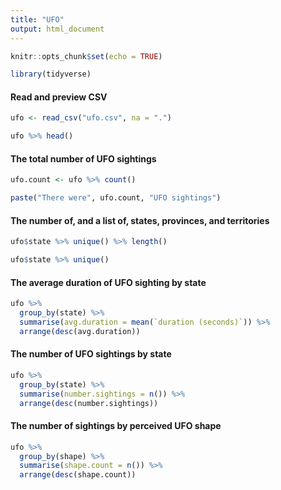 ```yaml
---
title: "UFO"
output: html_document
---
```


```r
knitr::opts_chunk$set(echo = TRUE)
```
```r
library(tidyverse)
```

#### Read and preview CSV
```r
ufo <- read_csv("ufo.csv", na = ".")

ufo %>% head()
```

#### The total number of UFO sightings
```r
ufo.count <- ufo %>% count()

paste("There were", ufo.count, "UFO sightings")
```

#### The number of, and a list of, states, provinces, and territories
```r
ufo$state %>% unique() %>% length()

ufo$state %>% unique()
```

#### The average duration of UFO sighting by state
```r
ufo %>% 
  group_by(state) %>% 
  summarise(avg.duration = mean(`duration (seconds)`)) %>% 
  arrange(desc(avg.duration)) 
```

#### The number of UFO sightings by state
```r
ufo %>% 
  group_by(state) %>% 
  summarise(number.sightings = n()) %>% 
  arrange(desc(number.sightings))
```

#### The number of sightings by perceived UFO shape
```r
ufo %>% 
  group_by(shape) %>% 
  summarise(shape.count = n()) %>% 
  arrange(desc(shape.count))
```

